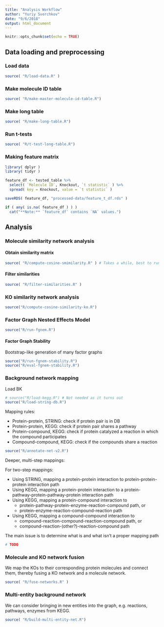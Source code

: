 ```yaml
---
title: "Analysis Workflow"
author: "Yuriy Sverchkov"
date: "9/6/2018"
output: html_document
---
```


```r
knitr::opts_chunk$set(echo = TRUE)
```

## Data loading and preprocessing

### Load data
```r
source( "R/load-data.R" )
```

### Make molecule ID table
```r
source( "R/make-master-molecule-id-table.R")
```

### Make long table
```r
source( "R/make-long-table.R")
```

### Run t-tests
```r
source( "R/t-test-long-table.R")
```

### Making feature matrix
```r
library( dplyr )
library( tidyr )

feature_df <- tested_table %>%
  select( `Molecule ID`, Knockout, `t statistic` ) %>%
  spread( key = Knockout, value = `t statistic` )

saveRDS( feature_df, "processed-data/feature_t_df.rds" )
```

```r
if ( any( is.na( feature_df ) ) )
  cat("**Note:** `feature_df` contains `NA` values.")
```

## Analysis

### Molecule similarity network analysis

#### Obtain similarity matrix
```r
source( "R/compute-cosine-smimilarity.R" ) # Takes a while, best to run in separate process. Condor version also exists.
```

#### Filter similarities
```r
source( "R/filter-similarities.R" )
```

### KO similarity network analysis
```r
source("R/compute-cosine-similarity-ko.R")
```

### Factor Graph Nested Effects Model

```r
source("R/run-fgnem.R")
```

#### Factor Graph Stability

Bootstrap-like generation of many factor graphs

```r
source("R/run-fgnem-stability.R")
source("R/eval-fgnem-stability.R")
```

### Background network mapping

Load BK

```r
# source("R/load-kegg.R") # Not needed as it turns out
source("R/load-string-db.R")
```

Mapping rules:

  * Protein-protein, STRING: check if protein pair is in DB
  * Protein-protein, KEGG: check if protein pair shares a pathway
  * Protein-compound, KEGG: check if protein catalyzed a reaction in which the compound participates
  * Compound-compound, KEGG: check if the compounds share a reaction

```r
source("R/annotate-net-v2.R")
```

Deeper, multi-step mappings:

For two-step mappings:

  * Using STRING, mapping a protein-protein interaction to protein-protein-protein interaction path
  * Using KEGG, mapping a protein-protein interaction to a protein-pathway-protein-pathway-protein interaction path
  * Using KEGG, mapping a protein-compound interaction to
      * protein-pathway-protein-enzyme-reaction-compound path, or
      * protein-enzyme-reaction-compound-reaction path
  * Using KEGG, mapping a compound-compound interaction to
      * compound-reaction-compound-reaction-compound path, or
      * compound-reaction-(other?)-reaction-compound path

The main issue is to determine what is and what isn't a proper mapping path

```r
# TODO
```

### Molecule and KO network fusion

We map the KOs to their corresponding protein molecules and connect them, thereby fusing a KO network and a molecule network.

```r
source( "R/fuse-networks.R" )
```

### Multi-entity background network

We can consider bringing in new entities into the graph, e.g. reactions, pathways, enzymes from KEGG.

```r
source( "R/build-multi-entity-net.R")
```
